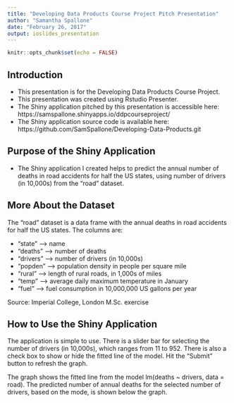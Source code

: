 ```yaml
---
title: "Developing Data Products Course Project Pitch Presentation"
author: "Samantha Spallone"
date: "February 26, 2017"
output: ioslides_presentation
---
```


```r
knitr::opts_chunk$set(echo = FALSE)
```

## Introduction

- This presentation is for the Developing Data Products Course Project.
- This presentation was created using Rstudio Presenter.
- The Shiny application pitched by this presentation is accessible here: https://samspallone.shinyapps.io/ddpcourseproject/
- The Shiny application source code is available here: https://github.com/SamSpallone/Developing-Data-Products.git

## Purpose of the Shiny Application

- The Shiny application I created helps to predict the annual number of deaths in road accidents for half the US states, using number of drivers (in 10,000s) from the "road" dataset.


## More About the Dataset

The "road" dataset is a data frame with the annual deaths in road accidents for half the US states. The columns are:

- "state" --> name
- "deaths" --> number of deaths
- "drivers" --> number of drivers (in 10,000s)
- "popden" --> population density in people per square mile
- "rural" --> length of rural roads, in 1,000s of miles
- "temp" --> average daily maximum temperature in January
- "fuel" --> fuel consumption in 10,000,000 US gallons per year

Source: Imperial College, London M.Sc. exercise

## How to Use the Shiny Application

The application is simple to use. There is a slider bar for selecting the number of drivers (in 10,000s), which ranges from 11 to 952. There is also a check box to show or hide the fitted line of the model. Hit the "Submit" button to refresh the graph.

The graph shows the fitted line from the model lm(deaths ~ drivers, data = road). The predicted number of annual deaths for the selected number of drivers, based on the mode, is shown below the graph.
